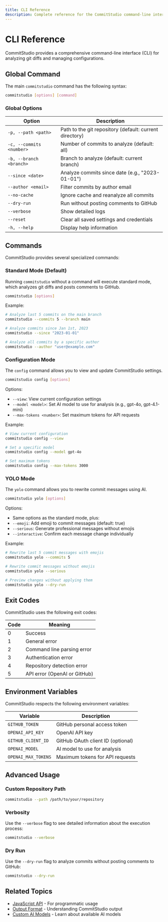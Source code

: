 ```yaml
---
title: CLI Reference
description: Complete reference for the CommitStudio command-line interface
---
```


# CLI Reference

CommitStudio provides a comprehensive command-line interface (CLI) for analyzing git diffs and managing configurations.

## Global Command

The main `commitstudio` command has the following syntax:

```bash
commitstudio [options] [command]
```

### Global Options

| Option | Description |
|--------|-------------|
| `-p, --path <path>` | Path to the git repository (default: current directory) |
| `-c, --commits <number>` | Number of commits to analyze (default: all) |
| `-b, --branch <branch>` | Branch to analyze (default: current branch) |
| `--since <date>` | Analyze commits since date (e.g., "2023-01-01") |
| `--author <email>` | Filter commits by author email |
| `--no-cache` | Ignore cache and reanalyze all commits |
| `--dry-run` | Run without posting comments to GitHub |
| `--verbose` | Show detailed logs |
| `--reset` | Clear all saved settings and credentials |
| `-h, --help` | Display help information |

## Commands

CommitStudio provides several specialized commands:

### Standard Mode (Default)

Running `commitstudio` without a command will execute standard mode, which analyzes git diffs and posts comments to GitHub.

```bash
commitstudio [options]
```

Example:
```bash
# Analyze last 5 commits on the main branch
commitstudio --commits 5 --branch main

# Analyze commits since Jan 1st, 2023
commitstudio --since "2023-01-01"

# Analyze all commits by a specific author
commitstudio --author "user@example.com"
```

### Configuration Mode

The `config` command allows you to view and update CommitStudio settings.

```bash
commitstudio config [options]
```

Options:
- `--view`: View current configuration settings
- `--model <model>`: Set AI model to use for analysis (e.g., gpt-4o, gpt-4.1-mini)
- `--max-tokens <number>`: Set maximum tokens for API requests

Example:
```bash
# View current configuration
commitstudio config --view

# Set a specific model
commitstudio config --model gpt-4o

# Set maximum tokens
commitstudio config --max-tokens 3000
```

### YOLO Mode

The `yolo` command allows you to rewrite commit messages using AI.

```bash
commitstudio yolo [options]
```

Options:
- Same options as the standard mode, plus:
- `--emoji`: Add emoji to commit messages (default: true)
- `--serious`: Generate professional messages without emojis
- `--interactive`: Confirm each message change individually

Example:
```bash
# Rewrite last 5 commit messages with emojis
commitstudio yolo --commits 5

# Rewrite commit messages without emojis
commitstudio yolo --serious

# Preview changes without applying them
commitstudio yolo --dry-run
```

## Exit Codes

CommitStudio uses the following exit codes:

| Code | Meaning |
|------|---------|
| 0    | Success |
| 1    | General error |
| 2    | Command line parsing error |
| 3    | Authentication error |
| 4    | Repository detection error |
| 5    | API error (OpenAI or GitHub) |

## Environment Variables

CommitStudio respects the following environment variables:

| Variable | Description |
|----------|-------------|
| `GITHUB_TOKEN` | GitHub personal access token |
| `OPENAI_API_KEY` | OpenAI API key |
| `GITHUB_CLIENT_ID` | GitHub OAuth client ID (optional) |
| `OPENAI_MODEL` | AI model to use for analysis |
| `OPENAI_MAX_TOKENS` | Maximum tokens for API requests |

## Advanced Usage

### Custom Repository Path

```bash
commitstudio --path /path/to/your/repository
```

### Verbosity

Use the `--verbose` flag to see detailed information about the execution process:

```bash
commitstudio --verbose
```

### Dry Run

Use the `--dry-run` flag to analyze commits without posting comments to GitHub:

```bash
commitstudio --dry-run
```

## Related Topics

- [JavaScript API](/docs/5-api-reference/javascript-api) - For programmatic usage
- [Output Format](/docs/5-api-reference/output-format) - Understanding CommitStudio output
- [Custom AI Models](/docs/4-advanced/custom-ai-models) - Learn about available AI models 